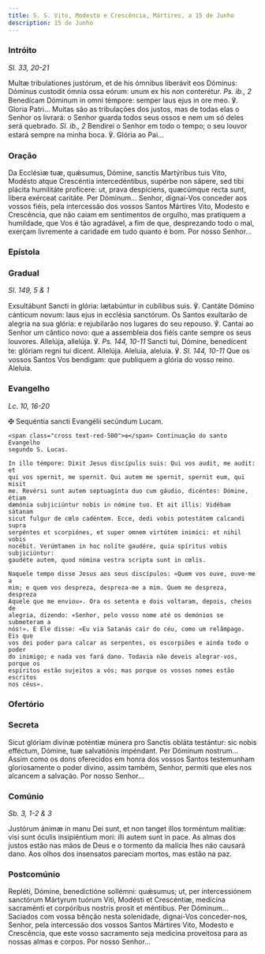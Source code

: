 ```yaml
---
title: S. S. Vito, Modesto e Crescência, Mártires, a 15 de Junho
description: 15 de Junho
---
```


### Intróito

<em>Sl. 33, 20-21</em>

<div class="side-by-side not-content">
  <span>
    Multæ tribulationes justórum, et de his ómnibus liberávit eos Dóminus:
    Dóminus custodit ómnia ossa eórum: unum ex his non conterétur.
    <em>Ps. ib., 2</em> Benedícam Dóminum in omni témpore: semper laus ejus in ore
    meo. ℣. Gloria Patri... Muitas são as tribulações dos justos, mas de todas elas
    o Senhor os livrará: o Senhor guarda todos seus ossos e nem um só deles será
    quebrado.
    <em>Sl. ib., 2</em> Bendirei o Senhor em todo o tempo; o seu louvor estará
    sempre na minha boca. ℣. Glória ao Pai...
  </span>
</div>

### Oração

<div class="side-by-side not-content">
  <span>
    Da Ecclésiæ tuæ, quǽsumus, Dómine, sanctis Martýribus tuis Vito, Modésto
    atque Crescéntia intercedéntibus, supérbe non sápere, sed tibi plácita
    humilitáte profícere: ut, prava despíciens, quæcúmque recta sunt, libera
    exérceat caritáte. Per Dóminum... Senhor, dignai-Vos conceder aos vossos
    fiéis, pela intercessão dos vossos Santos Mártires Vito, Modesto e
    Crescência, que não caiam em sentimentos de orgulho, mas pratiquem a
    humildade, que Vos é tão agradável, a fim de que, desprezando todo o mal,
    exerçam livremente a caridade em tudo quanto é bom. Por nosso Senhor...
  </span>
</div>

### Epístola


<LinkCard
  href="/missal/comum/6muitosmartires1#epístola"
  title="Muitos Mártires - Missa Intret in"
/>

### Gradual

<em>Sl. 149, 5 & 1</em>

<div class="side-by-side not-content">
  <span>
    Exsultábunt Sancti in glória: lætabúntur in cubílibus suis. ℣. Cantáte
    Dómino cánticum novum: laus ejus in ecclésia sanctórum. Os Santos exultarão
    de alegria na sua glória: e rejubilarão nos lugares do seu repouso. ℣.
    Cantai ao Senhor um cântico novo: que a assembleia dos fiéis cante sempre os
    seus louvores. Allelúja, allelúja. ℣. <em>Ps. 144, 10-11</em> Sancti tui,
    Dómine, benedícent te: glóriam regni tui dicent. Allelúja. Aleluia, aleluia.
    ℣. <em>Sl. 144, 10-11</em> Que os vossos Santos Vos bendigam: que publiquem
    a glória do vosso reino. Aleluia.
  </span>
</div>

### Evangelho

<em>Lc. 10, 16-20</em>

<div class="side-by-side not-content">
    <span class="cross text-red-500">✠</span> Sequéntia sancti Evangélii
    secúndum Lucam.
 
    <span class="cross text-red-500">✠</span> Continuação do santo Evangelho
    segundo S. Lucas.
 
    In illo témpore: Dixit Jesus discípulis suis: Qui vos audit, me audit: et
    qui vos spernit, me spernit. Qui autem me spernit, spernit eum, qui misit
    me. Revérsi sunt autem septuagínta duo cum gáudio, dicéntes: Dómine, étiam
    dæmónia subjiciúntur nobis in nómine tuo. Et ait illis: Vidébam sátanam
    sicut fulgur de cœlo cadéntem. Ecce, dedi vobis potestátem calcandi supra
    serpéntes et scorpiónes, et super omnem virtútem inimíci: et nihil vobis
    nocébit. Verúmtamen in hoc nolíte gaudére, quia spíritus vobis subjiciúntur:
    gaudéte autem, quod nómina vestra scripta sunt in cœlis.
 
    Naquele tempo disse Jesus aos seus discípulos: «Quem vos ouve, ouve-me a
    mim; e quem vos despreza, despreza-me a mim. Quem me despreza, despreza
    Aquele que me enviou». Ora os setenta e dois voltaram, depois, cheios de
    alegria, dizendo: «Senhor, pelo vosso nome até os demónios se submeteram a
    nós!». E Ele disse: «Eu via Satanás cair do céu, como um relâmpago. Eis que
    vos dei poder para calcar as serpentes, os escorpiões e ainda todo o poder
    do inimigo; e nada vos fará dano. Todavia não deveis alegrar-vos, porque os
    espíritos estão sujeitos a vós; mas porque os vossos nomes estão escritos
    nos céus».
  </span>
</div>

### Ofertório

<LinkCard
  href="/missal/comum/6muitosmartires1#ofertório"
  title="Muitos Mártires - Missa Intret in"
/>

### Secreta

<div class="side-by-side not-content">
  <span>
    Sicut glóriam divínæ poténtiæ múnera pro Sanctis obláta testántur: sic nobis
    efféctum, Dómine, tuæ salvatiónis impéndant. Per Dóminum nostrum... Assim
    como os dons oferecidos em honra dos vossos Santos testemunham gloriosamente
    o poder divino, assim também, Senhor, permiti que eles nos alcancem a
    salvação. Por nosso Senhor...
  </span>
</div>

### Comúnio

<em>Sb. 3, 1-2 & 3</em>

<div class="side-by-side not-content">
  <span>
    Justórum ánimæ in manu Dei sunt, et non tanget illos torméntum malítiæ: visi
    sunt óculis insipiéntium mori: illi autem sunt in pace. As almas dos justos
    estão nas mãos de Deus e o tormento da malícia lhes não causará dano. Aos
    olhos dos insensatos pareciam mortos, mas estão na paz.
  </span>
</div>

### Postcomúnio

<div class="side-by-side not-content">
  <span>
    Repléti, Dómine, benedictióne sollémni: quǽsumus; ut, per intercessiónem
    sanctórum Mártyrum tuórum Viti, Modésti et Crescéntiæ, medicína sacraménti
    et corpóribus nostris prosit et méntibus. Per Dóminum... Saciados com vossa
    bênção nesta solenidade, dignai-Vos conceder-nos, Senhor, pela intercessão
    dos vossos Santos Mártires Vito, Modesto e Crescência, que este vosso
    sacramento seja medicina proveitosa para as nossas almas e corpos. Por nosso
    Senhor...
  </span>
</div>
